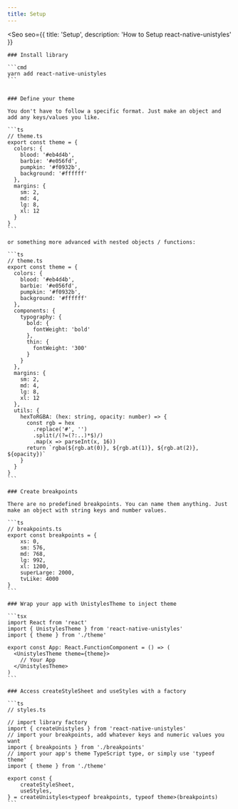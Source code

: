 ```yaml
---
title: Setup
---
```



<Seo
    seo={{
        title: 'Setup',
        description: 'How to Setup react-native-unistyles'
    }}
>
    ### Install library

    ```cmd
    yarn add react-native-unistyles
    ```


    ### Define your theme

    You don't have to follow a specific format. Just make an object and add any keys/values you like.

    ```ts
    // theme.ts
    export const theme = {
      colors: {
        blood: '#eb4d4b',
        barbie: '#e056fd',
        pumpkin: '#f0932b',
        background: '#ffffff'
      },
      margins: {
        sm: 2,
        md: 4,
        lg: 8,
        xl: 12
      }
    }
    ```

    or something more advanced with nested objects / functions:

    ```ts
    // theme.ts
    export const theme = {
      colors: {
        blood: '#eb4d4b',
        barbie: '#e056fd',
        pumpkin: '#f0932b',
        background: '#ffffff'
      },
      components: {
        typography: {
          bold: {
            fontWeight: 'bold'
          },
          thin: {
            fontWeight: '300'
          }
        }
      },
      margins: {
        sm: 2,
        md: 4,
        lg: 8,
        xl: 12
      },
      utils: {
        hexToRGBA: (hex: string, opacity: number) => {
          const rgb = hex
            .replace('#', '')
            .split(/(?=(?:..)*$)/)
            .map(x => parseInt(x, 16))
          return `rgba(${rgb.at(0)}, ${rgb.at(1)}, ${rgb.at(2)}, ${opacity})`
        }
      }
    }
    ```

    ### Create breakpoints

    There are no predefined breakpoints. You can name them anything. Just make an object with string keys and number values.

    ```ts
    // breakpoints.ts
    export const breakpoints = {
        xs: 0,
        sm: 576,
        md: 768,
        lg: 992,
        xl: 1200,
        superLarge: 2000,
        tvLike: 4000
    }
    ```

    ### Wrap your app with UnistylesTheme to inject theme

    ```tsx
    import React from 'react'
    import { UnistylesTheme } from 'react-native-unistyles'
    import { theme } from './theme'

    export const App: React.FunctionComponent = () => (
      <UnistylesTheme theme={theme}>
        // Your App
      </UnistylesTheme>
    )
    ```

    ### Access createStyleSheet and useStyles with a factory

    ```ts
    // styles.ts

    // import library factory
    import { createUnistyles } from 'react-native-unistyles'
    // import your breakpoints, add whatever keys and numeric values you want
    import { breakpoints } from './breakpoints'
    // import your app's theme TypeScript type, or simply use 'typeof theme'
    import { theme } from './theme'

    export const {
        createStyleSheet,
        useStyles,
    } = createUnistyles<typeof breakpoints, typeof theme>(breakpoints)
    ```

</Seo>
